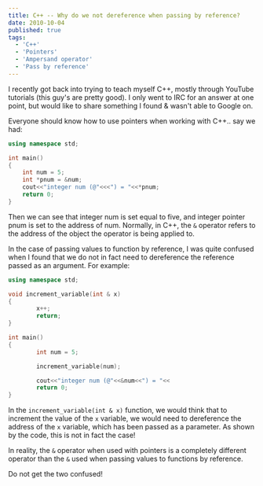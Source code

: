 ```yaml
---
title: C++ -- Why do we not dereference when passing by reference?
date: 2010-10-04
published: true
tags:
  - 'C++'
  - 'Pointers'
  - 'Ampersand operator'
  - 'Pass by reference'
---
```


I recently got back into trying to teach myself C++, mostly through YouTube tutorials (this guy's are pretty good). I only went to IRC for an answer at one point, but would like to share something I found & wasn't able to Google on.

Everyone should know how to use pointers when working with C++.. say we had:

```cpp
using namespace std;

int main()
{
    int num = 5;
    int *pnum = &num;
    cout<<"integer num (@"<<<") = "<<*pnum;
    return 0;
}
```

Then we can see that integer num is set equal to five, and integer pointer pnum is set to the address of num. Normally, in C++, the `&` operator refers to the address of the object the operator is being applied to.

In the case of passing values to function by reference, I was quite confused when I found that we do not in fact need to dereference the reference passed as an argument. For example:

```cpp
using namespace std;

void increment_variable(int & x)
{
        x++;
        return;
}

int main()
{
        int num = 5;

        increment_variable(num);

        cout<<"integer num (@"<<&num<<") = "<<
        return 0;
}
```

In the `increment_variable(int & x)` function, we would think that to increment the value of the `x` variable, we would need to dereference the address of the `x` variable, which has been passed as a parameter. As shown by the code, this is not in fact the case!

In reality, the `&` operator when used with pointers is a completely different operator than the `&` used when passing values to functions by reference.

Do not get the two confused!
